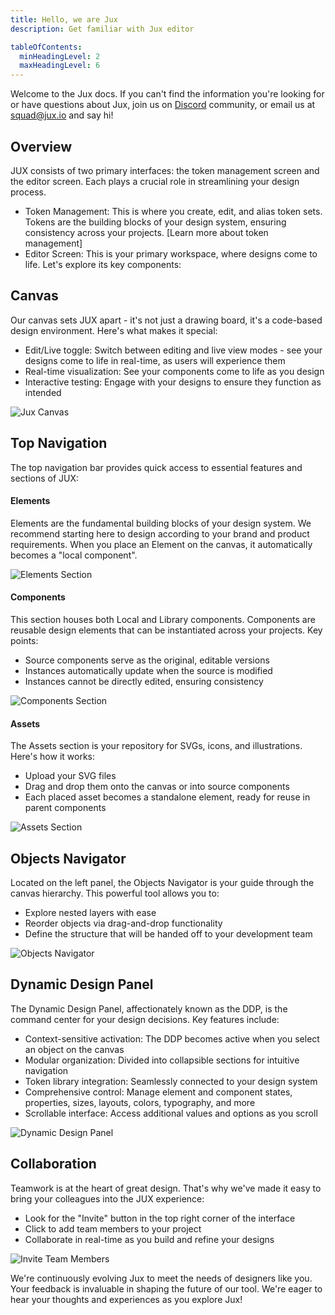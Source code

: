 ```yaml
---
title: Hello, we are Jux
description: Get familiar with Jux editor

tableOfContents:
  minHeadingLevel: 2
  maxHeadingLevel: 6
---
```



Welcome to the Jux docs. If you can't find the information you're looking for or have questions about Jux, join us on [Discord](https://discord.gg/BSXsahmyVQ) community, or email us at [squad@jux.io](mailto:squad@jux.io) and say hi!

## Overview

JUX consists of two primary interfaces: the token management screen and the editor screen. Each plays a crucial role in streamlining your design process.

- Token Management: This is where you create, edit, and alias token sets. Tokens are the building blocks of your design system, ensuring consistency across your projects. [Learn more about token management]
- Editor Screen: This is your primary workspace, where designs come to life. Let's explore its key components:

## Canvas

Our canvas sets JUX apart - it's not just a drawing board, it's a code-based design environment. Here's what makes it special:

- Edit/Live toggle: Switch between editing and live view modes - see your designs come to life in real-time, as users will experience them
- Real-time visualization: See your components come to life as you design
- Interactive testing: Engage with your designs to ensure they function as intended

<CaptionImage caption="Jux Canvas">
  <Image src={canvas} alt="Jux Canvas" />
</CaptionImage>

## Top Navigation

The top navigation bar provides quick access to essential features and sections of JUX:

#### Elements

Elements are the fundamental building blocks of your design system. We recommend starting here to design according to your brand and product requirements. When you place an Element on the canvas, it automatically becomes a "local component".

<CaptionImage caption="Elements Section">
  <Image src={elements} alt="Elements Section" />
</CaptionImage>

#### Components

This section houses both Local and Library components. Components are reusable design elements that can be instantiated across your projects. Key points:

- Source components serve as the original, editable versions
- Instances automatically update when the source is modified
- Instances cannot be directly edited, ensuring consistency

<CaptionImage caption="Components Section">
  <Image src={components} alt="Components Section" />
</CaptionImage>

#### Assets

The Assets section is your repository for SVGs, icons, and illustrations. Here's how it works:

- Upload your SVG files
- Drag and drop them onto the canvas or into source components
- Each placed asset becomes a standalone element, ready for reuse in parent components

<CaptionImage caption="Assets Section">
  <Image src={assets} alt="Assets Section" />
</CaptionImage>

## Objects Navigator

Located on the left panel, the Objects Navigator is your guide through the canvas hierarchy. This powerful tool allows you to:

- Explore nested layers with ease
- Reorder objects via drag-and-drop functionality
- Define the structure that will be handed off to your development team

<CaptionImage caption="Objects Navigator">
  <Image src={objectsNavigator} alt="Objects Navigator" />
</CaptionImage>

## Dynamic Design Panel

The Dynamic Design Panel, affectionately known as the DDP, is the command center for your design decisions. Key features include:

- Context-sensitive activation: The DDP becomes active when you select an object on the canvas
- Modular organization: Divided into collapsible sections for intuitive navigation
- Token library integration: Seamlessly connected to your design system
- Comprehensive control: Manage element and component states, properties, sizes, layouts, colors, typography, and more
- Scrollable interface: Access additional values and options as you scroll

<CaptionImage caption="Dynamic Design Panel">
  <Image src={ddp} alt="Dynamic Design Panel" />
</CaptionImage>

## Collaboration

Teamwork is at the heart of great design. That's why we've made it easy to bring your colleagues into the JUX experience:

- Look for the "Invite" button in the top right corner of the interface
- Click to add team members to your project
- Collaborate in real-time as you build and refine your designs

<CaptionImage caption="Invite Team Members">
  <Image src={invite} alt="Invite Team Members" />
</CaptionImage>

We're continuously evolving Jux to meet the needs of designers like you. Your feedback is invaluable in shaping the future of our tool. We're eager to hear your thoughts and experiences as you explore Jux!